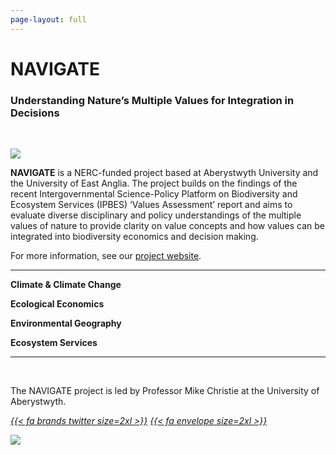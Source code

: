 ```yaml
---
page-layout: full
---
```


# NAVIGATE
### Understanding Nature's Multiple Values for Integration in Decisions

<br />

::: {.grid}

::: {.g-col-12 .g-col-md-5}

![](images/NAVIGATE_crop_ratio.webp){fig-alt="photograph of the sprawling branches of the Angel Oak, a 400-500 year old oak tree."}

:::

::: {.g-col-12 .g-col-md-7}

**NAVIGATE** is a NERC-funded project based at Aberystwyth University and the University of East Anglia. The project builds on the findings of the recent Intergovernmental Science-Policy Platform on Biodiversity and Ecosystem Services (IPBES) ‘Values Assessment’ report and aims to evaluate diverse disciplinary and policy understandings of the multiple values of nature to provide clarity on value concepts and how values can be integrated into biodiversity economics and decision making.

For more information, see our [project website](https://navigate.aber.ac.uk).

:::

:::

<hr />

::: {.grid}

::: {.g-col-6 .g-col-md-3 .text-center}

**Climate & Climate Change**

:::

::: {.g-col-6 .g-col-md-3 .text-center}

**Ecological Economics**

:::

::: {.g-col-6 .g-col-md-3 .text-center}

**Environmental Geography**

:::

::: {.g-col-6 .g-col-md-3 .text-center}

**Ecosystem Services**

:::

:::

<hr />

::: {.grid}

::: {.g-col-12 .g-col-md-9}

<br />

The NAVIGATE project is led by Professor Mike Christie at the University of Aberystwyth.

<div class="text-center">
<a href="https://twitter.com/MikeChristieUni"><i>{{< fa brands twitter size=2xl >}}</i></a>
<a href="mailto:mec@aber.ac.uk"><i>{{< fa envelope size=2xl >}}</i></a>
</div>

:::

::: {.g-col-12 .g-col-md-3}

```{=html}
<img src="https://www.aber.ac.uk/staff-profile-assets/img/mec.jpg" class="profile-shape-circle profile-image" >
```

:::


:::
